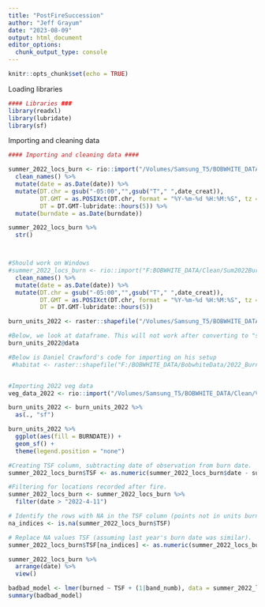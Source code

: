 ```yaml
---
title: "PostFireSuccession"
author: "Jeff Grayum"
date: "2023-08-09"
output: html_document
editor_options: 
  chunk_output_type: console
---
```


```r
knitr::opts_chunk$set(echo = TRUE)
```

Loading libraries
```r
#### Libraries ###
library(readxl)
library(lubridate)
library(sf)
```

Importing and cleaning data
```r
#### Importing and cleaning data ####

summer_2022_locs_burn <- rio::import("/Volumes/Samsung_T5/BOBWHITE_DATA/Clean/Sum2022BurnedDist.xlsx", setclass = "tibble") %>%
  clean_names() %>%
  mutate(date = as.Date(date)) %>%
  mutate(DT.chr = gsub("-05:00","",gsub("T"," ",date_creat)),
         DT.GMT = as.POSIXct(DT.chr, format = "%Y-%m-%d %H:%M:%S", tz = "GMT"),
         DT = DT.GMT-lubridate::hours(5)) %>%
  mutate(burndate = as.Date(burndate))

summer_2022_locs_burn %>%
  str()



#Should work on Windows
#summer_2022_locs_burn <- rio::import("F:BOBWHITE_DATA/Clean/Sum2022BurnedDist.xlsx", setclass = "tibble") %>%
  clean_names() %>%
  mutate(date = as.Date(date)) %>%
  mutate(DT.chr = gsub("-05:00","",gsub("T"," ",date_creat)),
         DT.GMT = as.POSIXct(DT.chr, format = "%Y-%m-%d %H:%M:%S", tz = "GMT"),
         DT = DT.GMT-lubridate::hours(5))

burn_units_2022 <- raster::shapefile("/Volumes/Samsung_T5/BOBWHITE_DATA/BobwhiteData/2022_BurnUnits.shp/2022_BurnUnits.shp")

#Below, we look at dataframe. This will not work after converting to "sf"
burn_units_2022@data

#Below is Daniel Crawford's code for importing on his setup
 #habitat <- raster::shapefile("F:/BOBWHITE_DATA/BobwhiteData/2022_BurnUnits.shp/2022_BurnUnits.shp")


#Importing 2022 veg data 
veg_data_2022 <- rio::import("/Volumes/Samsung_T5/BOBWHITE_DATA/Clean/VegSurveys2022.xlsx", setclass = "tibble")

burn_units_2022 <- burn_units_2022 %>%
  as(., "sf")

burn_units_2022 %>%
  ggplot(aes(fill = BURNDATE)) +
  geom_sf() +
  theme(legend.position = "none")

#Creating TSF column, subtracting date of observation from burn date.
summer_2022_locs_burn$TSF <- as.numeric(summer_2022_locs_burn$date - summer_2022_locs_burn$burndate)

#Filtering for locations recorded after fire.
summer_2022_locs_burn <- summer_2022_locs_burn %>%
  filter(date > "2022-4-11") 

# Identify the rows with NA in the TSF column (points not in units burned that year). We need to populated these with values that are 365 days greater than points taken on same day in burned units.
na_indices <- is.na(summer_2022_locs_burn$TSF)

# Replace NA values TSF (assuming last year's burn date was similar).
summer_2022_locs_burn$TSF[na_indices] <- as.numeric(summer_2022_locs_burn$date[na_indices] - as.Date("2022-04-11")) + 365

summer_2022_locs_burn %>%
  arrange(date) %>%
  view()

badbad_model <- lmer(burned ~ TSF + (1|band_numb), data = summer_2022_locs_burn)
summary(badbad_model)

```

